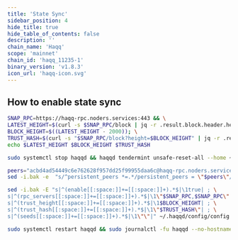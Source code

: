 ```yaml
---
title: 'State Sync'
sidebar_position: 4
hide_title: true
hide_table_of_contents: false
description: ''
chain_name: 'Haqq'
scope: 'mainnet'
chain_id: 'haqq_11235-1'
binary_version: 'v1.8.3'
icon_url: 'haqq-icon.svg'
---
```



<PageTitle
  iconUrl="img/haqq-icon.svg"
  title="Haqq State Sync"
  chainId="haqq_11235-1"
  version="v1.8.3"
/>

## How to enable state sync

```bash
SNAP_RPC=https://haqq-rpc.noders.services:443 && \
LATEST_HEIGHT=$(curl -s $SNAP_RPC/block | jq -r .result.block.header.height); \
BLOCK_HEIGHT=$((LATEST_HEIGHT - 2000)); \
TRUST_HASH=$(curl -s "$SNAP_RPC/block?height=$BLOCK_HEIGHT" | jq -r .result.block_id.hash) && \
echo $LATEST_HEIGHT $BLOCK_HEIGHT $TRUST_HASH
```

```bash
sudo systemctl stop haqqd && haqqd tendermint unsafe-reset-all --home ~/.haqqd --keep-addr-book
```

```bash
peers="acbd4ad54449c6e762628f957dd25f99955daa6c@haqq-rpc.noders.services:24056"
sed -i.bak -e  "s/^persistent_peers *=.*/persistent_peers = \"$peers\"/" ~/.haqqd/config/config.toml
```

```bash
sed -i.bak -E "s|^(enable[[:space:]]+=[[:space:]]+).*$|\1true| ; \
s|^(rpc_servers[[:space:]]+=[[:space:]]+).*$|\1\"$SNAP_RPC,$SNAP_RPC\"| ; \
s|^(trust_height[[:space:]]+=[[:space:]]+).*$|\1$BLOCK_HEIGHT| ; \
s|^(trust_hash[[:space:]]+=[[:space:]]+).*$|\1\"$TRUST_HASH\"| ; \
s|^(seeds[[:space:]]+=[[:space:]]+).*$|\1\"\"|" ~/.haqqd/config/config.toml
```

```bash
sudo systemctl restart haqqd && sudo journalctl -fu haqqd --no-hostname -o cat
```
